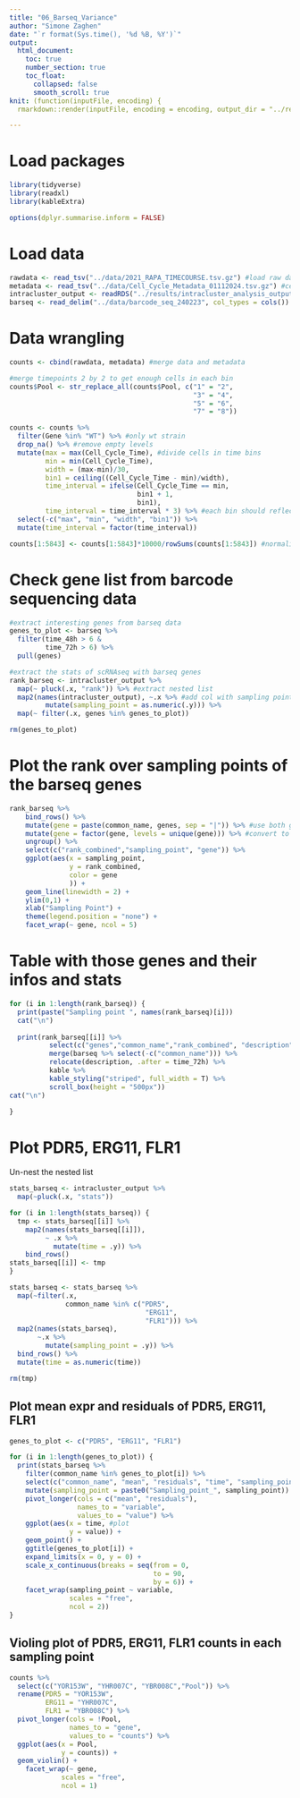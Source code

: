```yaml
---
title: "06_Barseq_Variance"
author: "Simone Zaghen"
date: "`r format(Sys.time(), '%d %B, %Y')`"
output: 
  html_document: 
    toc: true
    number_section: true
    toc_float: 
      collapsed: false
      smooth_scroll: true
knit: (function(inputFile, encoding) {
  rmarkdown::render(inputFile, encoding = encoding, output_dir = "../results/") })

---
```


# Load packages

```r
library(tidyverse)
library(readxl)
library(kableExtra)

options(dplyr.summarise.inform = FALSE)

```

# Load data

```r
rawdata <- read_tsv("../data/2021_RAPA_TIMECOURSE.tsv.gz") #load raw data
metadata <- read_tsv("../data/Cell_Cycle_Metadata_01112024.tsv.gz") #cell cycle data
intracluster_output <- readRDS("../results/intracluster_analysis_output.Rds")
barseq <- read_delim("../data/barcode_seq_240223", col_types = cols())

```

# Data wrangling 

```r
counts <- cbind(rawdata, metadata) #merge data and metadata

#merge timepoints 2 by 2 to get enough cells in each bin
counts$Pool <- str_replace_all(counts$Pool, c("1" = "2",
                                              "3" = "4", 
                                              "5" = "6", 
                                              "7" = "8"))

counts <- counts %>%
  filter(Gene %in% "WT") %>% #only wt strain
  drop_na() %>% #remove empty levels
  mutate(max = max(Cell_Cycle_Time), #divide cells in time bins
         min = min(Cell_Cycle_Time),
         width = (max-min)/30,
         bin1 = ceiling((Cell_Cycle_Time - min)/width),
         time_interval = ifelse(Cell_Cycle_Time == min, 
                                bin1 + 1, 
                                bin1),
         time_interval = time_interval * 3) %>% #each bin should reflect minutes
  select(-c("max", "min", "width", "bin1")) %>%
  mutate(time_interval = factor(time_interval))

counts[1:5843] <- counts[1:5843]*10000/rowSums(counts[1:5843]) #normalize df

```

# Check gene list from barcode sequencing data

```r
#extract interesting genes from barseq data
genes_to_plot <- barseq %>%
  filter(time_48h > 6 &
         time_72h > 6) %>%
  pull(genes)

#extract the stats of scRNAseq with barseq genes
rank_barseq <- intracluster_output %>%
  map(~ pluck(.x, "rank")) %>% #extract nested list
  map2(names(intracluster_output), ~.x %>% #add col with sampling point
         mutate(sampling_point = as.numeric(.y))) %>%
  map(~ filter(.x, genes %in% genes_to_plot))

rm(genes_to_plot)

```

# Plot the rank over sampling points of the barseq genes

```r
rank_barseq %>%
    bind_rows() %>%
    mutate(gene = paste(common_name, genes, sep = "|")) %>% #use both genes names
    mutate(gene = factor(gene, levels = unique(gene))) %>% #convert to levels
    ungroup() %>%
    select(c("rank_combined","sampling_point", "gene")) %>% 
    ggplot(aes(x = sampling_point,
               y = rank_combined,
               color = gene
               )) + 
    geom_line(linewidth = 2) + 
    ylim(0,1) +
    xlab("Sampling Point") +
    theme(legend.position = "none") +
    facet_wrap(~ gene, ncol = 5)

```

# Table with those genes and their infos and stats

```r

for (i in 1:length(rank_barseq)) {
  print(paste("Sampling point ", names(rank_barseq)[i]))
  cat("\n")
  
  print(rank_barseq[[i]] %>% 
          select(c("genes","common_name","rank_combined", "description")) %>% 
          merge(barseq %>% select(-c("common_name"))) %>%
          relocate(description, .after = time_72h) %>%
          kable %>%
          kable_styling("striped", full_width = T) %>% 
          scroll_box(height = "500px"))
cat("\n")

}

```

# Plot PDR5, ERG11, FLR1

Un-nest the nested list

```r
stats_barseq <- intracluster_output %>%
  map(~pluck(.x, "stats"))

for (i in 1:length(stats_barseq)) {
  tmp <- stats_barseq[[i]] %>% 
    map2(names(stats_barseq[[i]]), 
         ~ .x %>% 
           mutate(time = .y)) %>%
    bind_rows()
stats_barseq[[i]] <- tmp
}

stats_barseq <- stats_barseq %>%
  map(~filter(.x,
              common_name %in% c("PDR5",
                                  "ERG11",
                                  "FLR1"))) %>%
  map2(names(stats_barseq),
       ~.x %>%
         mutate(sampling_point = .y)) %>%
  bind_rows() %>%
  mutate(time = as.numeric(time))

rm(tmp)

```

## Plot mean expr and residuals of PDR5, ERG11, FLR1


```r
genes_to_plot <- c("PDR5", "ERG11", "FLR1")

for (i in 1:length(genes_to_plot)) {
  print(stats_barseq %>%
    filter(common_name %in% genes_to_plot[i]) %>%
    select(c("common_name", "mean", "residuals", "time", "sampling_point")) %>%
    mutate(sampling_point = paste0("Sampling_point_", sampling_point)) %>%
    pivot_longer(cols = c("mean", "residuals"),
                 names_to = "variable",
                 values_to = "value") %>%
    ggplot(aes(x = time, #plot
               y = value)) +
    geom_point() +
    ggtitle(genes_to_plot[i]) +
    expand_limits(x = 0, y = 0) +
    scale_x_continuous(breaks = seq(from = 0,
                                    to = 90,
                                    by = 6)) +
    facet_wrap(sampling_point ~ variable, 
               scales = "free", 
               ncol = 2))
}

```

## Violing plot of PDR5, ERG11, FLR1 counts in each sampling point

```r
counts %>%
  select(c("YOR153W", "YHR007C", "YBR008C","Pool")) %>%
  rename(PDR5 = "YOR153W", 
         ERG11 = "YHR007C", 
         FLR1 = "YBR008C") %>%
  pivot_longer(cols = !Pool,
               names_to = "gene",
               values_to = "counts") %>%
  ggplot(aes(x = Pool,
             y = counts)) +
  geom_violin() +
    facet_wrap(~ gene,
             scales = "free",
             ncol = 1)
```









